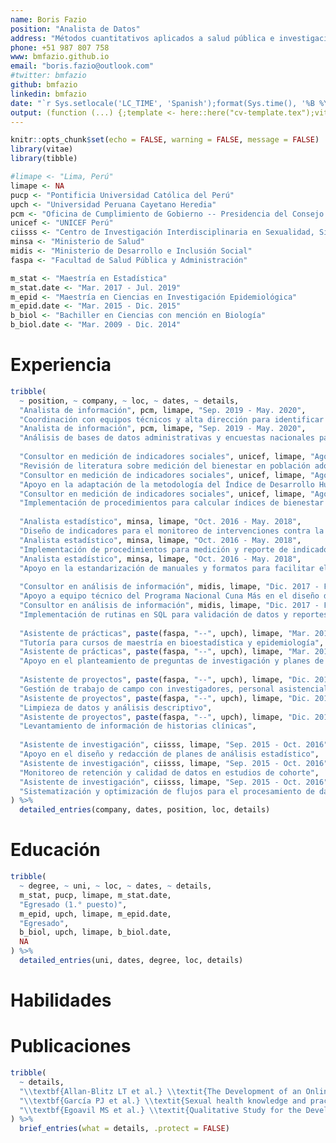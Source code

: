 ```yaml
---
name: Boris Fazio
position: "Analista de Datos"
address: "Métodos cuantitativos aplicados a salud pública e investigación biomédica"
phone: +51 987 807 758
www: bmfazio.github.io
email: "boris.fazio@outlook.com"
#twitter: bmfazio
github: bmfazio
linkedin: bmfazio
date: "`r Sys.setlocale('LC_TIME', 'Spanish');format(Sys.time(), '%B %Y')`"
output: (function (...) {;template <- here::here("cv-template.tex");vitae::cv_document(..., template = template, citation_package = "biblatex",latex_engine = "xelatex")})
---
```


```r
knitr::opts_chunk$set(echo = FALSE, warning = FALSE, message = FALSE)
library(vitae)
library(tibble)

#limape <- "Lima, Perú"
limape <- NA
pucp <- "Pontificia Universidad Católica del Perú"
upch <- "Universidad Peruana Cayetano Heredia"
pcm <- "Oficina de Cumplimiento de Gobierno -- Presidencia del Consejo de Ministros"
unicef <- "UNICEF Perú"
ciisss <- "Centro de Investigación Interdisciplinaria en Sexualidad, Sida y Sociedad"
minsa <- "Ministerio de Salud"
midis <- "Ministerio de Desarrollo e Inclusión Social"
faspa <- "Facultad de Salud Pública y Administración"

m_stat <- "Maestría en Estadística"
m_stat.date <- "Mar. 2017 - Jul. 2019"
m_epid <- "Maestría en Ciencias en Investigación Epidemiológica"
m_epid.date <- "Mar. 2015 - Dic. 2015"
b_biol <- "Bachiller en Ciencias con mención en Biología"
b_biol.date <- "Mar. 2009 - Dic. 2014"


```

# Experiencia

```r
tribble(
  ~ position, ~ company, ~ loc, ~ dates, ~ details,
  "Analista de información", pcm, limape, "Sep. 2019 - May. 2020",
  "Coordinación con equipos técnicos y alta dirección para identificar y resolver cuellos de botella en intervenciones sanitarias priorizadas",
  "Analista de información", pcm, limape, "Sep. 2019 - May. 2020",
  "Análisis de bases de datos administrativas y encuestas nacionales para el monitoreo de la ejecución e impacto de intervenciones priorizadas",
  
  "Consultor en medición de indicadores sociales", unicef, limape, "Ago. 2018 - Jul. 2019",
  "Revisión de literatura sobre medición del bienestar en población adolescente",
  "Consultor en medición de indicadores sociales", unicef, limape, "Ago. 2018 - Jul. 2019",
  "Apoyo en la adaptación de la metodología del Índice de Desarrollo Humano para la medición del bienestar adolescente",
  "Consultor en medición de indicadores sociales", unicef, limape, "Ago. 2018 - Jul. 2019",
  "Implementación de procedimientos para calcular índices de bienestar adolescente a partir de encuestas nacionales y datos administrativos",
  
  "Analista estadístico", minsa, limape, "Oct. 2016 - May. 2018",
  "Diseño de indicadores para el monitoreo de intervenciones contra la anemia materno-infantil",
  "Analista estadístico", minsa, limape, "Oct. 2016 - May. 2018",
  "Implementación de procedimientos para medición y reporte de indicadores empleando Python, R y SQL",
  "Analista estadístico", minsa, limape, "Oct. 2016 - May. 2018",
  "Apoyo en la estandarización de manuales y formatos para facilitar el registro de información",
  
  "Consultor en análisis de información", midis, limape, "Dic. 2017 - Feb. 2018",
  "Apoyo a equipo técnico del Programa Nacional Cuna Más en el diseño de indicadores clave de desempeño",
  "Consultor en análisis de información", midis, limape, "Dic. 2017 - Feb. 2018",
  "Implementación de rutinas en SQL para validación de datos y reportes de indicadores",
  
  "Asistente de prácticas", paste(faspa, "--", upch), limape, "Mar. 2017 - Dic. 2017",
  "Tutoría para cursos de maestría en bioestadística y epidemiología",
  "Asistente de prácticas", paste(faspa, "--", upch), limape, "Mar. 2017 - Dic. 2017",
  "Apoyo en el planteamiento de preguntas de investigación y planes de análisis para tesis de maestría",
  
  "Asistente de proyectos", paste(faspa, "--", upch), limape, "Dic. 2014 - Dic. 2016",
  "Gestión de trabajo de campo con investigadores, personal asistencial y pacientes",
  "Asistente de proyectos", paste(faspa, "--", upch), limape, "Dic. 2014 - Dic. 2016",
  "Limpieza de datos y análisis descriptivo",
  "Asistente de proyectos", paste(faspa, "--", upch), limape, "Dic. 2014 - Dic. 2016",
  "Levantamiento de información de historias clínicas",
  
  "Asistente de investigación", ciisss, limape, "Sep. 2015 - Oct. 2016",
  "Apoyo en el diseño y redacción de planes de análisis estadístico",
  "Asistente de investigación", ciisss, limape, "Sep. 2015 - Oct. 2016",
  "Monitoreo de retención y calidad de datos en estudios de cohorte",
  "Asistente de investigación", ciisss, limape, "Sep. 2015 - Oct. 2016",
  "Sistematización y optimización de flujos para el procesamiento de datos"
) %>% 
  detailed_entries(company, dates, position, loc, details)
```

# Educación

```r
tribble(
  ~ degree, ~ uni, ~ loc, ~ dates, ~ details,
  m_stat, pucp, limape, m_stat.date,
  "Egresado (1.° puesto)",
  m_epid, upch, limape, m_epid.date,
  "Egresado",
  b_biol, upch, limape, b_biol.date,
  NA
) %>% 
  detailed_entries(uni, dates, degree, loc, details)
```

# Habilidades

\begin{cvskills}
\cvskill{Epidemiología}{Análisis de ensayos clínicos, cálculo de poder, métodos de inferencia causal, validación de instrumentos}
\cvskill{Métodos estadísticos}{Modelos de regresión para datos con correlación espacial y/o longitudinal, análisis de sobrevivencia, modelamiento con ecuaciones estructurales, técnicas de muestreo avanzadas}
\cvskill{Programación}{R, SQL, Python}
\cvskill{Idiomas}{Español, Inglés}
\end{cvskills}

\pagebreak

# Publicaciones

```r
tribble(
  ~ details,
  "\\textbf{Allan-Blitz LT et al.} \\textit{The Development of an Online Risk Calculator for the Prediction of Future Syphilis among a High-Risk Cohort of Men Who Have Sex with Men and Transgender Women in Lima, Peru.} Sexual Health, 2018.",
  "\\textbf{García PJ et al.} \\textit{Sexual health knowledge and practices and STI/HIV prevalence among long-distance truck drivers in Peru.} SAGE Open Medicine, 2017.",
  "\\textbf{Egoavil MS et al.} \\textit{Qualitative Study for the Development of a Telemedicine System in Palliative Care.} Palliative Medicine and Hospice Care, 2017."
) %>%
  brief_entries(what = details, .protect = FALSE)
```